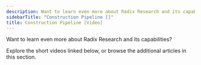 ```yaml
---
description: Want to learn even more about Radix Research and its capabilities?
sidebarTitle: "Construction Pipeline []"
title: Construction Pipeline [Video]
---
```


Want to learn even more about Radix Research and its capabilities?


Explore the short videos linked below, or browse the additional articles in this section. 


<Steps>
  <Step title="[Snapshot and Trends](market-snapshot-and-trends-video)">
  </Step>
  <Step title="[Employment](employment-dashboard) & [Housing Affordability](housing-affordability-dashboard)">
  </Step>
  <Step title="[Construction Pipeline](construction-pipeline-video)">
  </Step>
  <Step title="[Rent & Operating Trends Report](kb://article/zendesk:radix:10742125736589)">
  </Step>
</Steps>
